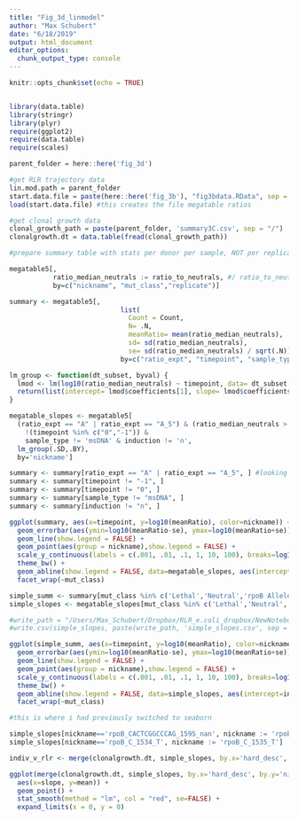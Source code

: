 ```yaml
---
title: "Fig_3d_linmodel"
author: "Max Schubert"
date: "6/18/2019"
output: html_document
editor_options: 
  chunk_output_type: console
---
```


```r
knitr::opts_chunk$set(echo = TRUE)


library(data.table)
library(stringr)
library(plyr)
require(ggplot2)
require(data.table)
require(scales)

parent_folder = here::here('fig_3d')

```

```r
#get RLR trajectory data
lin.mod.path = parent_folder
start.data.file = paste(here::here('fig_3b'), "fig3bdata.RData", sep = "/")
load(start.data.file) #this creates the file megatable ratios

#get clonal growth data
clonal_growth_path = paste(parent_folder, 'summary3C.csv', sep = "/")
clonalgrowth.dt = data.table(fread(clonal_growth_path))
```

```r
#prepare summary table with stats per donor per sample, NOT per replicate

megatable5[,
           ratio_median_neutrals := ratio_to_neutrals, #/ ratio_to_neutrals[timepoint==1],
           by=c("nickname", "mut_class","replicate")]

summary <- megatable5[, 
                            list(
                              Count = Count,
                              N= .N,
                              meanRatio= mean(ratio_median_neutrals),
                              sd= sd(ratio_median_neutrals),
                              se= sd(ratio_median_neutrals) / sqrt(.N)),
                            by=c("ratio_expt", "timepoint", "sample_type", "induction", "bc_read", "nickname", "mut_class")]

lm_group <- function(dt_subset, byval) {
  lmod <- lm(log10(ratio_median_neutrals) ~ timepoint, data= dt_subset[is.finite(ratio_median_neutrals)])
  return(list(intercept= lmod$coefficients[1], slope= lmod$coefficients[2], mut_class= dt_subset$mut_class[1]))
}

megatable_slopes <- megatable5[
  (ratio_expt == "A" | ratio_expt == "A_5") & (ratio_median_neutrals > 0) &
    !(timepoint %in% c("0","-1")) & 
    sample_type != 'msDNA' & induction != 'n',
  lm_group(.SD,.BY),
  by='nickname']

```

```r
summary <- summary[ratio_expt == "A" | ratio_expt == "A_5", ] #looking at rif5
summary <- summary[timepoint != "-1", ]
summary <- summary[timepoint != "0", ]
summary <- summary[sample_type != "msDNA", ]
summary <- summary[induction != "n", ]

ggplot(summary, aes(x=timepoint, y=log10(meanRatio), color=nickname)) + 
  geom_errorbar(aes(ymin=log10(meanRatio-se), ymax=log10(meanRatio+se)), width=.1, show.legend = FALSE) +
  geom_line(show.legend = FALSE) +
  geom_point(aes(group = nickname),show.legend = FALSE) +
  scale_y_continuous(labels = c(.001, .01, .1, 1, 10, 100), breaks=log10(c(.001, .01, .1, 1, 10, 100))) +
  theme_bw() +
  geom_abline(show.legend = FALSE, data=megatable_slopes, aes(intercept=intercept, slope=slope, color=nickname), linetype=2) +
  facet_wrap(~mut_class)
```


```r
simple_summ <- summary[mut_class %in% c('Lethal','Neutral','rpoB Alleles')]
simple_slopes <- megatable_slopes[mut_class %in% c('Lethal','Neutral','rpoB Alleles')]

#write_path = "/Users/Max_Schubert/Dropbox/RLR_e.coli_dropbox/NewNotebook_expts/A_phenotype_in_plates/a27_more_points"
#write.csv(simple_slopes, paste(write_path, 'simple_slopes.csv', sep = "/"))

ggplot(simple_summ, aes(x=timepoint, y=log10(meanRatio), color=nickname)) + 
  geom_errorbar(aes(ymin=log10(meanRatio-se), ymax=log10(meanRatio+se)), width=.1, show.legend = FALSE) +
  geom_line(show.legend = FALSE) +
  geom_point(aes(group = nickname),show.legend = FALSE) +
  scale_y_continuous(labels = c(.001, .01, .1, 1, 10, 100), breaks=log10(c(.001, .01, .1, 1, 10, 100))) +
  theme_bw() +
  geom_abline(show.legend = FALSE, data=simple_slopes, aes(intercept=intercept, slope=slope, color=nickname), linetype=2) +
  facet_wrap(~mut_class)

```

```r
#this is where i had previously switched to seaborn

simple_slopes[nickname=='rpoB_CACTCGGCCCAG_1595_nan', nickname := 'rpoB_CACTCGGCCCAG_1594_nan']
simple_slopes[nickname=='rpoB_C_1534_T', nickname := 'rpoB_C_1535_T']

indiv_v_rlr <- merge(clonalgrowth.dt, simple_slopes, by.x='hard_desc', by.y='nickname')

ggplot(merge(clonalgrowth.dt, simple_slopes, by.x='hard_desc', by.y='nickname'), 
  aes(x=slope, y=mean)) + 
  geom_point() + 
  stat_smooth(method = "lm", col = "red", se=FALSE) +
  expand_limits(x = 0, y = 0)
```


